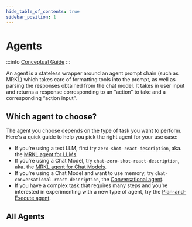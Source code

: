 ```yaml
---
hide_table_of_contents: true
sidebar_position: 1
---
```



# Agents

:::info
[Conceptual Guide](https://docs.langchain.com/docs/components/agents/agent)
:::

An agent is a stateless wrapper around an agent prompt chain (such as MRKL) which takes care of formatting tools into the prompt, as well as parsing the responses obtained from the chat model. It takes in user input and returns a response corresponding to an “action” to take and a corresponding “action input”.

## Which agent to choose?

The agent you choose depends on the type of task you want to perform. Here's a quick guide to help you pick the right agent for your use case:

- If you're using a text LLM, first try `zero-shot-react-description`, aka. the [MRKL agent for LLMs](./agents/action/llm_mrkl).
- If you're using a Chat Model, try `chat-zero-shot-react-description`, aka. the [MRKL agent for Chat Models](./agents/action/chat_mrkl).
- If you're using a Chat Model and want to use memory, try `chat-conversational-react-description`, the [Conversational agent](./agents/action/conversational_agent).
- If you have a complex task that requires many steps and you're interested in experimenting with a new type of agent, try the [Plan-and-Execute agent](./agents/plan_execute/).

## All Agents

<DocCardList />

